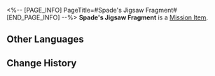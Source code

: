 <%-- [PAGE_INFO]
PageTitle=#Spade's Jigsaw Fragment#
[END_PAGE_INFO] --%>
{{Item Infobox
|id          = 140472
|image       = Item Spade's Jigsaw Fragment.png
|type        = Mission Item
|invCategory = Missions
|rarity      = 3
|effect      = 
|description = This fragment appears to have been a part of a certain Dream Jigsaw.<br />You can feel from it a mixture of yearning and anticipation for the future.
}}
'''Spade's Jigsaw Fragment''' is a [[Mission Item]].

==Other Languages==
{{Other Languages
|en   = Spade's Jigsaw Fragment
|zhs  = 黑桃的筑梦碎片
|zht  = 黑桃的築夢碎片
|ja   = スペードのドリームメイクパズルの欠片
|ko   = 스페이드의 꿈 건축 조각
|es   = Fragmento del rompecabezas de Picas
|fr   = Fragment émotionnel d'As de pique
|ru   = Фрагмент мозаики Вини
|th   = ชิ้นส่วนสร้างฝันของโพดำ
|vi   = Mảnh Ghép Xây Mộng của Quân Bích
|de   = Piks Puzzleteil
|id   = Serpihan Mimpi Spade
|pt   = Fragmento de Quebra-Cabeça do Espada
}}

==Change History==
{{Change History|2.1}}
